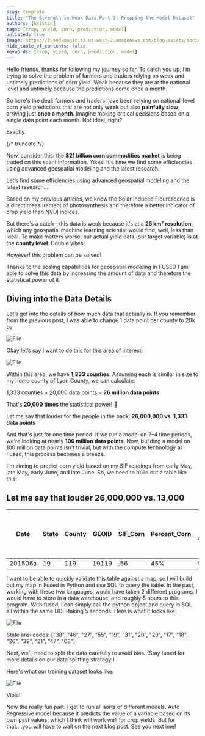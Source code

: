 ```yaml
---
slug: template
title: "The Strength in Weak Data Part 3: Prepping the Model Dataset"
authors: [kristin]
tags: [crop, yield, corn, prediction, model]
unlisted: true
image: https://fused-magic.s3.us-west-2.amazonaws.com/blog-assets/social_jennings.png
hide_table_of_contents: false
keywords: [crop, yield, corn, prediction, model]
---
```


Hello friends, thanks for following my journey so far. To catch you up, I’m trying to solve the problem of farmers and traders relying on weak and untimely predictions of corn yield. Weak because they are at the national level and untimely because the predictions come once a month.

So here's the deal: farmers and traders have been relying on national-level corn yield predictions that are not only **weak** but also **painfully slow**, arriving just **once a month**. Imagine making critical decisions based on a single data point each month. Not ideal, right?

Exactly.

{/* truncate */}



Now, consider this: the **$21 billion corn commodities market** is being traded on this scant information. Yikes! It's time we find some efficiencies using advanced geospatial modeling and the latest research.

Let’s find some efficiencies using advanced geospatial modeling and the latest research…

Based on my previous articles, we know the Solar Induced Flourescence is a direct measurement of photosynthesis and therefore a better indicator of crop yield than NVDI indices.

But there's a catch—this data is weak because it's at a **25 km² resolution**, which any geospatial machine learning scientist would find, well, less than ideal. To make matters worse, our actual yield data (our target variable) is at the **county level**. Double yikes!

However! this problem can be solved!

Thanks to the scaling capabilities for geospatial modeling in FUSED I am able to solve this data by increasing the amount of data and therefore the statistical power of it.

## Diving into the Data Details

Let’s get into the details of how much data that actually is. If you remember from the previous post, I was able to change 1 data point per county to 20k by



<div style={{textAlign: 'center'}}>
<img src={'https://img.notionusercontent.com/s3/prod-files-secure%2Fbf8160c8-8a03-4e5b-9fa0-c290118bf66b%2F18684f6e-34b5-43fd-b667-d03794cc1905%2FScreenshot_2024-12-04_at_11.36.00_AM.png/size/w=1420?exp=1733407479&sig=cr4WqZn9WJrAUcLFf9OZLdvKX8vn-FvAEhg-J7a4U74'} alt="File"/>
</div>


Okay let’s say I want to do this for this area of interest:

<div style={{textAlign: 'center'}}>
<img src={'https://img.notionusercontent.com/s3/prod-files-secure%2Fbf8160c8-8a03-4e5b-9fa0-c290118bf66b%2F26beedb6-63e0-4a93-a431-e54e2cbebec3%2Fb6bc9fdc-9655-45c3-a4bc-f75fbef07e1b.png/size/w=2000?exp=1733407522&sig=osr4Wfby_TEVIe2lmxX_X1dU-otMGceVmNV2f1ahgbE'} alt="File"/>
</div>

Within this area, we have **1,333 counties**. Assuming each is similar in size to my home county of Lyon County, we can calculate:

1,333 counties × 20,000 data points = **26 million data points**

That's **20,000 times** the statistical power! 🎉

Let me say that louder for the people in the back: **26,000,000 vs. 1,333 data points**

And that's just for one time period. If we run a model on 2–4 time periods, we're looking at nearly **100 million data points**. Now, building a model on 100 million data points isn't trivial, but with the compute technology at Fused, this process becomes a breeze.

I'm aiming to predict corn yield based on my SIF readings from early May, late May, early June, and late June. So, we need to build out a table like this:

## Let me say that louder 26,000,000 vs. 13,000

| Date  | State | County | GEOID | SIF_Corn | Percent_Corn | Number of Acres/Pixels | Yield  (bu/acre) (function of “date” and “GeoID” |  |
| --- | --- | --- | --- | --- | --- | --- | --- | --- |
| 201506a | 19 | 119 | 19119 | .56 | 45% | 50,000 | 183 |  |


I want to be able to quickly validate this table against a map, so I will build out my map in Fused in Python and use SQL to query the table. In the past, working with these two languages, would have taken 2 different programs, I would have to store in a data warehouse, and roughly 5 hours to this program. With fused, I can simply call the python object and query in SQL all within the same UDF-taking 5 seconds. Here is what it looks like:

<div style={{textAlign: 'center'}}>
<img src={'https://img.notionusercontent.com/s3/prod-files-secure%2Fbf8160c8-8a03-4e5b-9fa0-c290118bf66b%2F1717d76a-aad4-4e8b-8e1f-27a16720b589%2FPHOTO-2024-12-03-19-14-50.jpg/size/w=1420?exp=1733407559&sig=0748G0x0n13OOILwH82-m3vLJ8Cvp25enOoWUqhMtPU'} alt="File"/>
</div>


State ansi codes: ["38", "46", "27", "55", "19", "31", "20", "29", "17", "18", "26", "39", "21", "47", "08"]

Next, we'll need to split the data carefully to avoid bias. (Stay tuned for more details on our data splitting strategy!)

Here's what our training dataset looks like:

<div style={{textAlign: 'center'}}>
<img src={'https://img.notionusercontent.com/s3/prod-files-secure%2Fbf8160c8-8a03-4e5b-9fa0-c290118bf66b%2F33cc434d-48f7-46ee-aaa3-107cd43786f5%2Fimage.png/size/w=1420?exp=1733407586&sig=K0c8bsJgSUiuIAC96FFL-nReNNwE1xA9UXnzLi7oQ1o'} alt="File"/>
</div>


Viola!

Now the really fun part. I get to run all sorts of different models. Auto Regressive model because it predicts the value of a variable based on its own past values, which I think will work well for crop yields. But for that….you will have to wait on the next blog post. See you next ime!
